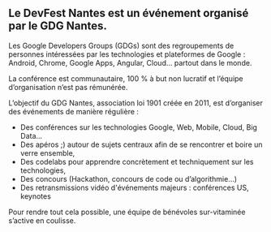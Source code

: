 ## Le DevFest Nantes est un événement organisé par le GDG Nantes.

Les Google Developers Groups (GDGs) sont des regroupements de personnes intéressées par les technologies et plateformes de Google : Android, Chrome, Google Apps, Angular, Cloud… partout dans le monde.

La conférence est communautaire, 100 % à but non lucratif et l’équipe d’organisation n’est pas rémunérée.

L’objectif du GDG Nantes, association loi 1901 créée en 2011, est d’organiser des événements de manière régulière :

- Des conférences sur les technologies Google, Web, Mobile, Cloud, Big Data…
- Des apéros ;) autour de sujets centraux afin de se rencontrer et boire un verre ensemble,
- Des codelabs pour apprendre concrètement et techniquement sur les technologies,
- Des concours (Hackathon, concours de code ou d’algorithmie…)
- Des retransmissions vidéo d'événements majeurs : conférences US, keynotes

Pour rendre tout cela possible, une équipe de bénévoles sur-vitaminée s’active en coulisse.
